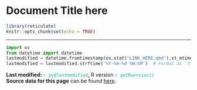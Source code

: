 # Document Title here {.unnumbered}

```r
library(reticulate)
knitr::opts_chunk$set(echo = TRUE)
```

------------------------------------------------------------------------

```python
import os
from datetime import datetime
lastmodified = datetime.fromtimestamp(os.stat('LINK_HERE.qmd').st_mtime)
lastmodified = lastmodified.strftime('%Y-%m-%d %H:%M')  # Format as 'YYYY-MM-DD HH:MM'
```

**Last modified:** [`r py$lastmodified`]{style="color:#00bc8c"}, R version [`r getRversion()`]{style="color:#00bc8c"}\
**Source data for this page** can be found <a href="https://github.com/fallenEngels/stats-basics/blob/main/files/LINK_HERE.qmd">here</a>.

